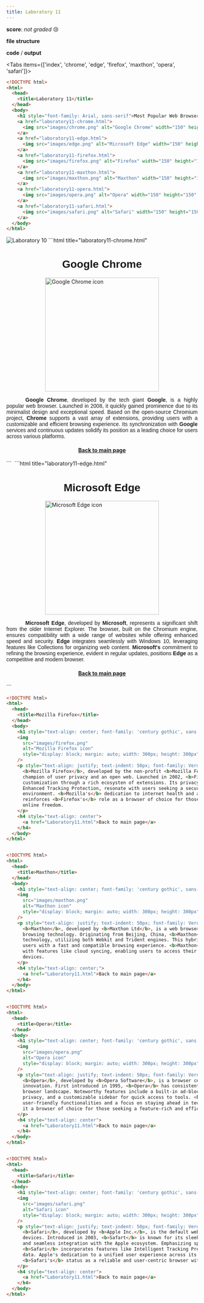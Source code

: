 ```yaml
---
title: Laboratory 11
---
```


**score**: _not graded_ 😢

**file structure**

<Files className="mt-4">
  <Folder name="laboratory11" defaultOpen>
    <Folder name="images">
      <File name="chrome.png" />
      <File name="edge.png" />
      <File name="firefox.png" />
      <File name="maxthon.png" />
      <File name="opera.png" />
      <File name="safari.png" />
    </Folder>
    <File name="Laboratory11.html" />
    <File name="laboratory11-chrome.html" />
    <File name="laboratory11-edge.html" />
    <File name="laboratory11-firefox.html" />
    <File name="laboratory11-maxthon.html" />
    <File name="laboratory11-opera.html" />
    <File name="laboratory11-safari.html" />
  </Folder>
</Files>

**code** / **output**

<Tabs items={['index', 'chrome', 'edge', 'firefox', 'maxthon', 'opera', 'safari']}>
<Tab value="index">
```html title="Laboratory11.html"
<!DOCTYPE html>
<html>
  <head>
    <title>Laboratory 11</title>
  </head>
  <body>
    <h1 style="font-family: Arial, sans-serif">Most Popular Web Browsers</h1>
    <a href="laboratory11-chrome.html">
      <img src="images/chrome.png" alt="Google Chrome" width="150" height="150" />
    </a>
    <a href="laboratory11-edge.html">
      <img src="images/edge.png" alt="Microsoft Edge" width="150" height="150" />
    </a>
    <a href="laboratory11-firefox.html">
      <img src="images/firefox.png" alt="Firefox" width="150" height="150" />
    </a>
    <a href="laboratory11-maxthon.html">
      <img src="images/maxthon.png" alt="Maxthon" width="150" height="150" />
    </a>
    <a href="laboratory11-opera.html">
      <img src="images/opera.png" alt="Opera" width="150" height="150" />
    </a>
    <a href="laboratory11-safari.html">
      <img src="images/safari.png" alt="Safari" width="150" height="150" />
    </a>
  </body>
</html>
```

<Image src="/01/lab11/lab11.png" alt="Laboratory 10" width={1704} height={1018} />

</Tab>
<Tab value="chrome">
```html title="laboratory11-chrome.html"
<!DOCTYPE html>
<html>
  <head>
    <title>Google Chrome</title>
  </head>
  <body>
    <h1 style="text-align: center; font-family: 'century gothic', sans-serif">Google Chrome</h1>
    <img
      src="images/chrome.png"
      alt="Google Chrome icon"
      style="display: block; margin: auto; width: 300px; height: 300px"
    />
    <p style="text-align: justify; text-indent: 50px; font-family: Verdana, sans-serif">
      <b>Google Chrome</b>, developed by the tech giant <b>Google</b>, is a highly popular web
      browser. Launched in 2008, it quickly gained prominence due to its minimalist design and
      exceptional speed. Based on the open-source Chromium project, <b>Chrome</b> supports a vast
      array of extensions, providing users with a customizable and efficient browsing experience.
      Its synchronization with <b>Google</b> services and continuous updates solidify its position
      as a leading choice for users across various platforms.
    </p>
    <h4 style="text-align: center">
      <a href="Laboratory11.html">Back to main page</a>
    </h4>
  </body> 
</html>
```

<Image src="/01/lab11/chrome.png" alt="" width={1704} height={1018} />

</Tab>

<Tab value="edge">
```html title="laboratory11-edge.html"
<!DOCTYPE html>
<html>
  <head>
    <title>Microsoft Edge</title>
  </head>
  <body>
    <h1 style="text-align: center; font-family: 'century gothic', sans-serif">Microsoft Edge</h1>
    <img
      src="images/edge.png"
      alt="Microsoft Edge icon"
      style="display: block; margin: auto; width: 300px; height: 300px"
    />
    <p style="text-align: justify; text-indent: 50px; font-family: Verdana, sans-serif">
      <b>Microsoft Edge</b>, developed by <b>Microsoft</b>, represents a significant shift from the
      older Internet Explorer. The browser, built on the Chromium engine, ensures compatibility with
      a wide range of websites while offering enhanced speed and security. <b>Edge</b> integrates
      seamlessly with Windows 10, leveraging features like Collections for organizing web content.
      <b>Microsoft's</b> commitment to refining the browsing experience, evident in regular updates,
      positions <b>Edge</b> as a competitive and modern browser.
    </p>
    <h4 style="text-align: center">
      <a href="Laboratory11.html">Back to main page</a>
    </h4>
  </body>
</html>
```

<Image src="/01/lab11/edge.png" alt="" width={1704} height={1018} />

</Tab>

<Tab value="firefox">

```html title="laboratory11-firefox.html"
<!DOCTYPE html>
<html>
  <head>
    <title>Mozilla Firefox</title>
  </head>
  <body>
    <h1 style="text-align: center; font-family: 'century gothic', sans -serif">Mozilla Firefox</h1>
    <img
      src="images/firefox.png"
      alt="Mozilla Firefox icon"
      style="display: block; margin: auto; width: 300px; height: 300px"
    />
    <p style="text-align: justify; text-indent: 50px; font-family: Verdana, sans-serif">
      <b>Mozilla Firefox</b>, developed by the non-profit <b>Mozilla Foundation</b>, stands out as a
      champion of user privacy and an open web. Launched in 2002, <b>Firefox</b> emphasizes
      customization through a rich ecosysten of extensions. Its privacy-centric features, such as
      Enhanced Tracking Protection, resonate with users seeking a secure and personalized browsing
      environment. <b>Mozilla's</b> dedication to internet health and an open-source ethos
      reinforces <b>Firefox's</b> role as a browser of choice for those valuing user agency and
      online freedom.
    </p>
    <h4 style="text-align: center">
      <a href="Laboratory11.html">Back to main page</a>
    </h4>
  </body>
</html>
```

<Image src="/01/lab11/firefox.png" alt="" width={1704} height={1018} />

</Tab>

<Tab value="maxthon">

```html title="laboratory11-maxthon.html"
<!DOCTYPE html>
<html>
  <head>
    <title>Maxthon</title>
  </head>
  <body>
    <h1 style="text-align: center; font-family: 'century gothic', sans-serif;">Maxthon</h1>
    <img
      src="images/maxthon.png"
      alt="Maxthon icon"
      style="display: block; margin: auto; width: 300px; height: 300px"
    />
    <p style="text-align: justify; text-indent: 50px; font-family: Verdana, sans-serif">
      <b>Maxthon</b>, developed by <b>Maxthon Ltd</b>, is a web browser with a unique approach to
      browsing technology. Originating from Beijing, China, <b>Maxthon</b> incorporates dual-engine
      technology, utilizing both Webkit and Trident engines. This hybrid approach aims to provide
      users with a fast and compatible browsing experience. <b>Maxthon</b> also distinguishes itself
      with features like cloud syncing, enabling users to access their data seamlessly across
      devices.
    </p>
    <h4 style="text-align: center;">
      <a href="Laboratory11.html">Back to main page</a>
    </h4>
  </body>
</html>
```

<Image src="/01/lab11/maxthon.png" alt="" width={1704} height={1018} />

</Tab>

<Tab value="opera">

```html title="laboratory11-opera.html"
<!DOCTYPE html>
<html>
  <head>
    <title>Opera</title>
  </head>
  <body>
    <h1 style="text-align: center; font-family: 'century gothic', sans -serif">Opera</h1>
    <img
      src="images/opera.png"
      alt="Opera icon"
      style="display: block; margin: auto; width: 300px; height: 300px"
    />
    <p style="text-align: justify; text-indent: 50px; font-family: Verdana, sans-serif">
      <b>Opera</b>, developed by <b>Opera Software</b>, is a browser celebrated for its speed and
      innovation. First introduced in 1995, <b>Opera</b> has consistently pushed boundaries in the
      browser landscape. Noteworthy features include a built-in ad-blocker, a free VPN for enhanced
      privacy, and a customizable sidebar for quick access to tools. <b>Opera's</b> commitment to
      user-friendly functionalities and a focus on staying ahead in technology trends continue to make
      it a browser of choice for those seeking a feature-rich and efficient web experience.
    </p>
    <h4 style="text-align: center">
      <a href="Laboratory11.html">Back to main page</a>
    </h4>
  </body>
</html>
```

<Image src="/01/lab11/opera.png" alt="" width={1704} height={1018} />

</Tab>

<Tab value="safari">

```html title="laboratory11-safari.html"
<!DOCTYPE html>
<html>
  <head>
    <title>Safari</title>
  </head>
  <body>
    <h1 style="text-align: center; font-family: 'century gothic', sans-serif">Safari</h1>
    <img
      src="images/safari.png"
      alt="Safari icon"
      style="display: block; margin: auto; width: 300px; height: 300px"
    />
    <p style="text-align: justify; text-indent: 50px; font-family: Verdana, sans-serif">
      <b>Safari</b>, developed by <b>Apple Inc.</b>, is the default web browser for macOS and ios
      devices. Introduced in 2003, <b>Safart</b> is known for its sleek design, energy efficiency,
      and seamless integration with the Apple ecosystem. Emphasizing speed and privacy,
      <b>Safari</b> incorporates features like Intelligent Tracking Prevention to safeguard user
      data. Apple's dedication to a unified user experience across its devices reinforces
      <b>Safari's</b> status as a reliable and user-centric browser within the Apple ecosystem.
    </p>
    <h4 style="text-align: center">
      <a href="Laboratory11.html">Back to main page</a>
    </h4>
  </body>
</html>
```

<Image src="/01/lab11/safari.png" alt="" width={1704} height={1018} />

</Tab>
</Tabs>
